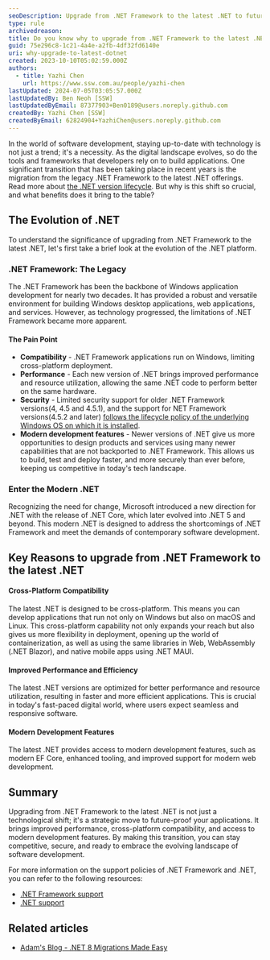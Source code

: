 ```yaml
---
seoDescription: Upgrade from .NET Framework to the latest .NET to future-proof your applications with improved performance, cross-platform compatibility, and modern development features.
type: rule
archivedreason:
title: Do you know why to upgrade from .NET Framework to the latest .NET?
guid: 75e296c8-1c21-4a4e-a2fb-4df32fd6140e
uri: why-upgrade-to-latest-dotnet
created: 2023-10-10T05:02:59.000Z
authors:
  - title: Yazhi Chen
    url: https://www.ssw.com.au/people/yazhi-chen
lastUpdated: 2024-07-05T03:05:57.000Z
lastUpdatedBy: Ben Neoh [SSW]
lastUpdatedByEmail: 87377903+Ben0189@users.noreply.github.com
createdBy: Yazhi Chen [SSW]
createdByEmail: 62824904+YazhiChen@users.noreply.github.com
---
```


In the world of software development, staying up-to-date with technology is not just a trend; it's a necessity. As the digital landscape evolves, so do the tools and frameworks that developers rely on to build applications. One significant transition that has been taking place in recent years is the migration from the legacy .NET Framework to the latest .NET offerings. Read more about [the .NET version lifecycle](https://dotnet.microsoft.com/en-us/platform/support/policy/dotnet-core#lifecycle). But why is this shift so crucial, and what benefits does it bring to the table?
## The Evolution of .NET

To understand the significance of upgrading from .NET Framework to the latest .NET, let's first take a brief look at the evolution of the .NET platform.

### .NET Framework: The Legacy

The .NET Framework has been the backbone of Windows application development for nearly two decades. It has provided a robust and versatile environment for building Windows desktop applications, web applications, and services. However, as technology progressed, the limitations of .NET Framework became more apparent.

#### The Pain Point

* **Compatibility** - .NET Framework applications run on Windows, limiting cross-platform deployment.
* **Performance** - Each new version of .NET brings improved performance and resource utilization, allowing the same .NET code to perform better on the same hardware.
* **Security** - Limited security support for older .NET Framework versions(4, 4.5 and 4.5.1), and the support for NET Framework versions(4.5.2 and later) [follows the lifecycle policy of the underlying Windows OS on which it is installed](https://learn.microsoft.com/en-us/lifecycle/faq/dotnet-framework#what-is-the-microsoft-lifecycle-policy-for--net-framework-).
* **Modern development features** - Newer versions of .NET give us more opportunities to design products and services using many newer capabilities that are not backported to .NET Framework. This allows us to build, test and deploy faster, and more securely than ever before, keeping us competitive in today's tech landscape.

### Enter the Modern .NET

Recognizing the need for change, Microsoft introduced a new direction for .NET with the release of .NET Core, which later evolved into .NET 5 and beyond. This modern .NET is designed to address the shortcomings of .NET Framework and meet the demands of contemporary software development.

## Key Reasons to upgrade from .NET Framework to the latest .NET

#### Cross-Platform Compatibility

The latest .NET is designed to be cross-platform. This means you can develop applications that run not only on Windows but also on macOS and Linux. This cross-platform capability not only expands your reach but also gives us more flexibility in deployment, opening up the world of containerization, as well as using the same libraries in Web, WebAssembly (.NET Blazor), and native mobile apps using .NET MAUI.

#### Improved Performance and Efficiency

The latest .NET versions are optimized for better performance and resource utilization, resulting in faster and more efficient applications. This is crucial in today's fast-paced digital world, where users expect seamless and responsive software.

#### Modern Development Features

The latest .NET provides access to modern development features, such as modern EF Core, enhanced tooling, and improved support for modern web development.

## Summary

Upgrading from .NET Framework to the latest .NET is not just a technological shift; it's a strategic move to future-proof your applications. It brings improved performance, cross-platform compatibility, and access to modern development features. By making this transition, you can stay competitive, secure, and ready to embrace the evolving landscape of software development.

For more information on the support policies of .NET Framework and .NET, you can refer to the following resources:

* [.NET Framework support](https://learn.microsoft.com/en-us/lifecycle/products/microsoft-net-framework)
* [.NET support](https://dotnet.microsoft.com/en-us/platform/support/policy/dotnet-core)

## Related articles

* [Adam's Blog - .NET 8 Migrations Made Easy](https://adamcogan.com/2024/03/19/dotnet-8-migrations-made-easy/)
